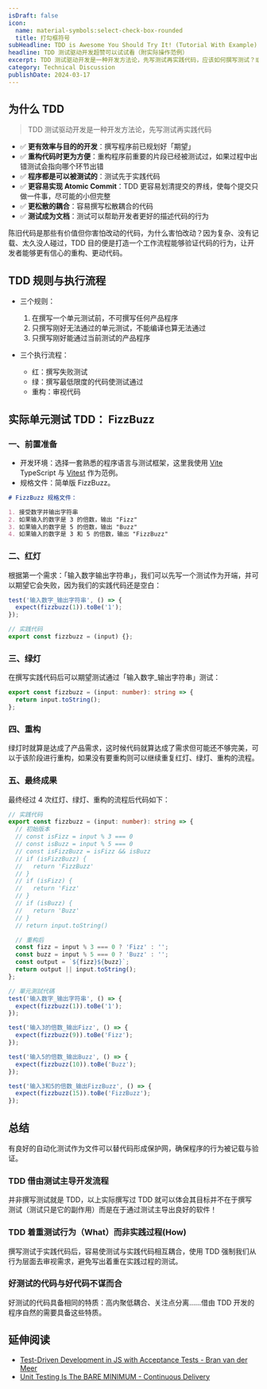 ```yaml
---
isDraft: false
icon:
  name: material-symbols:select-check-box-rounded
  title: 打勾框符号
subHeadline: TDD is Awesome You Should Try It! (Tutorial With Example)
headline: TDD 测试驱动开发超赞可以试试看（附实际操作范例）
excerpt: TDD 测试驱动开发是一种开发方法论，先写测试再实践代码，应该如何撰写测试？或许听过 TDD 但不清楚与单纯写测试差别在哪？这篇文章详细描述 TDD 的优势与实际操作范例快速了解 TDD 为什么这么赞。TDD 目的便是打造一个工作流程能够验证代码的行为，让开发者能够更有信心的重构、更动代码。
category: Technical Discussion
publishDate: 2024-03-17
---
```


## 为什么 TDD

> TDD 测试驱动开发是一种开发方法论，先写测试再实践代码

- ✅ **更有效率与目的的开发**：撰写程序前已规划好「期望」
- ✅ **重构代码时更为方便**：重构程序前重要的片段已经被测试过，如果过程中出错测试会指向哪个环节出错
- ✅ **程序都是可以被测试的**：测试先于实践代码
- ✅ **更容易实现 Atomic Commit**：TDD 更容易划清提交的界线，使每个提交只做一件事，尽可能的小但完整
- ✅ **更松散的耦合**：容易撰写松散耦合的代码
- ✅ **测试成为文档**：测试可以帮助开发者更好的描述代码的行为

陈旧代码是那些有价值但你害怕改动的代码，为什么害怕改动？因为复杂、没有记载、太久没人碰过，TDD 目的便是打造一个工作流程能够验证代码的行为，让开发者能够更有信心的重构、更动代码。

## TDD 规则与执行流程

- 三个规则：

  1. 在撰写一个单元测试前，不可撰写任何产品程序
  2. 只撰写刚好无法通过的单元测试，不能编译也算无法通过
  3. 只撰写刚好能通过当前测试的产品程序

- 三个执行流程：
  - 红：撰写失败测试
  - 绿：撰写最低限度的代码使测试通过
  - 重构：审视代码

## 实际单元测试 TDD： FizzBuzz

### 一、前置准备

- 开发环境：选择一套熟悉的程序语言与测试框架，这里我使用 [Vite](https://vitejs.dev/) TypeScript 与 [Vitest](https://vitest.dev/) 作为范例。
- 规格文件：简单版 FizzBuzz。

```markdown
# FizzBuzz 规格文件：

1. 接受数字并输出字符串
2. 如果输入的数字是 3 的倍数，输出 "Fizz"
3. 如果输入的数字是 5 的倍数，输出 "Buzz"
4. 如果输入的数字是 3 和 5 的倍数，输出 "FizzBuzz"
```

### 二、红灯

根据第一个需求：「输入数字输出字符串」，我们可以先写一个测试作为开端，并可以期望它会失败，因为我们的实践代码还是空白：

```typescript
test('输入数字_输出字符串', () => {
  expect(fizzbuzz(1)).toBe('1');
});
```

```typescript
// 实践代码
export const fizzbuzz = (input) {};
```

### 三、绿灯

在撰写实践代码后可以期望测试通过「输入数字\_输出字符串」测试：

```typescript
export const fizzbuzz = (input: number): string => {
  return input.toString();
};
```

### 四、重构

绿灯时就算是达成了产品需求，这时候代码就算达成了需求但可能还不够完美，可以于该阶段进行重构，如果没有要重构则可以继续重复红灯、绿灯、重构的流程。

### 五、最终成果

最终经过 4 次红灯、绿灯、重构的流程后代码如下：

```typescript
// 实践代码
export const fizzbuzz = (input: number): string => {
  // 初始版本
  // const isFizz = input % 3 === 0
  // const isBuzz = input % 5 === 0
  // const isFizzBuzz = isFizz && isBuzz
  // if (isFizzBuzz) {
  //   return 'FizzBuzz'
  // }
  // if (isFizz) {
  //   return 'Fizz'
  // }
  // if (isBuzz) {
  //   return 'Buzz'
  // }
  // return input.toString()

  // 重构后
  const fizz = input % 3 === 0 ? 'Fizz' : '';
  const buzz = input % 5 === 0 ? 'Buzz' : '';
  const output = `${fizz}${buzz}`;
  return output || input.toString();
};
```

```typescript
// 單元測試代碼
test('输入数字_输出字符串', () => {
  expect(fizzbuzz(1)).toBe('1');
});

test('输入3的倍数_输出Fizz', () => {
  expect(fizzbuzz(9)).toBe('Fizz');
});

test('输入5的倍数_输出Buzz', () => {
  expect(fizzbuzz(10)).toBe('Buzz');
});

test('输入3和5的倍数_输出FizzBuzz', () => {
  expect(fizzbuzz(15)).toBe('FizzBuzz');
});
```

## 总结

有良好的自动化测试作为文件可以替代码形成保护网，确保程序的行为被记载与验证。

### TDD 借由测试主导开发流程

并非撰写测试就是 TDD，以上实际撰写过 TDD 就可以体会其目标并不在于撰写测试（测试只是它的副作用）而是在于通过测试主导出良好的软件！

### TDD 着重测试行为（What）而非实践过程(How)

撰写测试于实践代码后，容易使测试与实践代码相互耦合，使用 TDD 强制我们从行为层面去审视需求，避免写出着重在实践过程的测试。

### 好测试的代码与好代码不谋而合

好测试的代码具备相同的特质：高内聚低耦合、关注点分离……借由 TDD 开发的程序自然的需要具备这些特质。

## 延伸阅读

- [Test-Driven Development in JS with Acceptance Tests - Bran van der Meer](https://www.youtube.com/watch?v=ym62X_gvMXs)
- [Unit Testing Is The BARE MINIMUM - Continuous Delivery](https://www.youtube.com/watch?v=h-4i5N89TUI)
